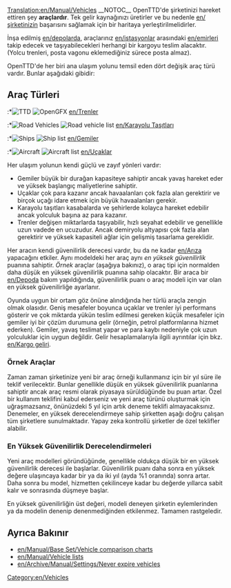 [[Translation:en/Manual/Vehicles]]
{{tr/İçindekiler}}
__NOTOC__
OpenTTD'de şirketinizi hareket ettiren şey '''araçlardır'''. Tek gelir kaynağınızı üretirler ve bu nedenle [[en/şirketinizin]] başarısını sağlamak için bir haritaya yerleştirilmelidirler.

İnşa edilmiş [[en/depolarda]], araçlarınız [[en/istasyonlar]] arasındaki [[en/emirleri]] takip edecek ve taşıyabilecekleri herhangi bir kargoyu teslim alacaktır. (Yolcu trenleri, posta vagonu eklemediğiniz sürece posta almaz).

OpenTTD'de her biri ana ulaşım yolunu temsil eden dört değişik araç türü vardır. Bunlar aşağıdaki gibidir:

== Araç Türleri ==
:*[[File:en/manual html m16a497ce.png|TTD]] [[File:en/Train Information button.png|OpenGFX]] [[en/Trenler]]
:*[[File:en/manual html m3518e48c.png|Road Vehicles]] [[File:en/Road Vehicle Information button.png|Road vehicle list]] [[en/Karayolu Taşıtları]]
:*[[File:en/manual html 53123a33.png|Ships]] [[File:en/Ship Information button.png|Ship list]] [[en/Gemiler]]
:*[[File:en/manual html 442702e6.png|Aircraft]] [[File:en/Aircraft Information button.png|Aircraft list]] [[en/Uçaklar]]

Her ulaşım yolunun kendi güçlü ve zayıf yönleri vardır:
*Gemiler büyük bir durağan kapasiteye sahiptir ancak yavaş hareket eder ve yüksek başlangıç maliyetlerine sahiptir.
*Uçaklar çok para kazanır ancak havaalanları çok fazla alan gerektirir ve birçok uçağı idare etmek için büyük havaalanları gerekir.
*Karayolu taşıtları kasabalarda ve şehirlerde kolayca hareket edebilir ancak yolculuk başına az para kazanır.
*Trenler değişen miktarlarda taşıyabilir, hızlı seyahat edebilir ve genellikle uzun vadede en ucuzudur. Ancak demiryolu altyapısı çok fazla alan gerektirir ve yüksek kapasiteli ağlar için gelişmiş tasarlama gereklidir.

Her aracın kendi güvenilirlik derecesi vardır, bu da ne kadar [[en/Arıza]] yapacağını etkiler. Aynı modeldeki her araç aynı ''en yüksek güvenilirlik'' puanına sahiptir. ''Örnek'' araçlar (aşağıya bakınız), o araç tipi için normalden daha düşük en yüksek güvenilirlik puanına sahip olacaktır. Bir araca bir [[en/Depoda]] bakım yapıldığında, güvenilirlik puanı o araç modeli için var olan en yüksek güvenilirliğe ayarlanır.

Oyunda uygun bir ortam göz önüne alındığında her türlü araçla zengin olmak olasıdır. Geniş mesafeler boyunca uçaklar ve trenler iyi performans gösterir ve çok miktarda yükün teslim edilmesi gereken küçük mesafeler için gemiler iyi bir çözüm durumuna gelir (örneğin, petrol platformlarına hizmet ederken). Gemiler, yavaş teslimat yapar ve para kaybı nedeniyle çok uzun yolculuklar için uygun değildir. Gelir hesaplamalarıyla ilgili ayrıntılar için bkz. [[en/Kargo geliri]].

=== Örnek Araçlar ===

Zaman zaman şirketinize yeni bir araç örneği kullanmanız için bir yıl süre ile teklif verilecektir. Bunlar genellikle düşük en yüksek güvenilirlik puanlarına sahiptir ancak araç resmi olarak piyasaya sürüldüğünde bu puan artar. Özel bir kullanım teklifini kabul ederseniz ve yeni araç türünü oluşturmak için uğraşmazsanız, önünüzdeki 5 yıl için artık deneme teklifi almayacaksınız. Denemeler, en yüksek derecelendirmeye sahip şirketten aşağı doğru çalışan tüm şirketlere sunulmaktadır. Yapay zeka kontrollü şirketler de özel teklifler alabilir.

=== En Yüksek Güvenilirlik Derecelendirmeleri ===

Yeni araç modelleri göründüğünde, genellikle oldukça düşük bir en yüksek güvenilirlik derecesi ile başlarlar. Güvenilirlik puanı daha sonra en yüksek değere ulaşıncaya kadar bir ya da iki yıl (ayda %1 oranında) sonra artar. Daha sonra bu model, hizmetten çekilinceye kadar bu değerde yıllarca sabit kalır ve sonrasında düşmeye başlar.

En yüksek güvenilirliğin üst değeri, modeli deneyen şirketin eylemlerinden ya da modelin denenip denenmediğinden etkilenmez. Tamamen rastgeledir.

==Ayrıca Bakınır==
*[[en/Manual/Base Set/Vehicle comparison charts]]
*[[en/Manual/Vehicle lists]]
*[[en/Archive/Manual/Settings/Never expire vehicles]]
[[Category:en/Vehicles]]